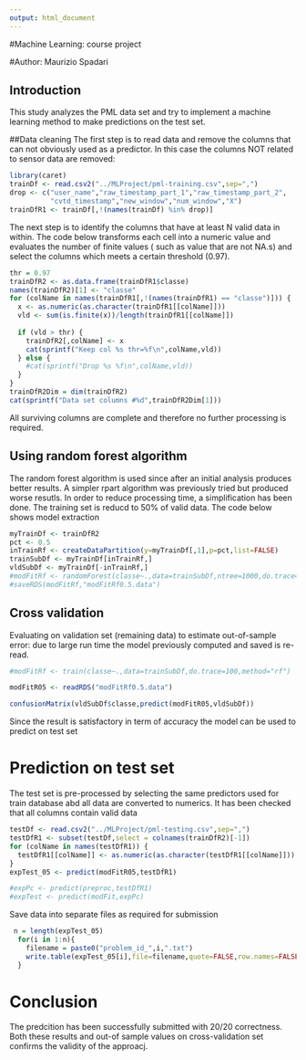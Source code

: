 ```yaml
---
output: html_document
---
```

#Machine Learning: course project

#Author: Maurizio Spadari



## Introduction
This study analyzes the PML data set and try to implement a machine learning method to make predictions on the test set.

##Data cleaning
The first step is to read data and  remove the columns that can not obviously used as a predictor. In this case the columns NOT related to sensor data are removed:

```r
library(caret)
trainDf <- read.csv2("../MLProject/pml-training.csv",sep=",")
drop <- c("user_name","raw_timestamp_part_1","raw_timestamp_part_2",
          "cvtd_timestamp","new_window","num_window","X")
trainDfR1 <- trainDf[,!(names(trainDf) %in% drop)]
```

The next step is to identify the columns that have at least N valid data in within. The code below transforms each cell into a numeric value and evaluates the number of finite values ( such as value that are not NA.s) and select the columns which meets a certain threshold (0.97).
```r
thr = 0.97
trainDfR2 <- as.data.frame(trainDfR1$classe)
names(trainDfR2)[1] <- "classe"
for (colName in names(trainDfR1[,!(names(trainDfR1) == "classe")])) {
  x <- as.numeric(as.character(trainDfR1[[colName]]))
  vld <- sum(is.finite(x))/length(trainDfR1[[colName]])
  
  if (vld > thr) {
    trainDfR2[,colName] <- x
    cat(sprintf("Keep col %s thr=%f\n",colName,vld))
  } else {
    #cat(sprintf("Drop %s %f\n",colName,vld))
  }
}
trainDfR2Dim = dim(trainDfR2)
cat(sprintf("Data set columns #%d",trainDfR2Dim[1]))

```
All surviving columns are complete and therefore no further processing is required.


## Using random forest algorithm
The random forest algorithm is used since after an initial analysis produces better results. A simpler rpart algorithm was previously tried but produced worse resutls. In order to reduce processing time, a simplification has been done. The training set is reducd to 50% of valid data. 
The code below shows model extraction
```r
myTrainDf <- trainDfR2
pct <- 0.5
inTrainRf <- createDataPartition(y=myTrainDf[,1],p=pct,list=FALSE)
trainSubDf <- myTrainDf[inTrainRf,]
vldSubDf <- myTrainDf[-inTrainRf,]
#modFitRf <- randomForest(classe~.,data=trainSubDf,ntree=1000,do.trace=1)
#saveRDS(modFitRf,"modFitRf0.5.data")
```
## Cross validation
Evaluating on validation set (remaining data) to estimate out-of-sample error: due to large run time the model previously computed and saved is re-read. 
```r
#modFitRf <- train(classe~.,data=trainSubDf,do.trace=100,method="rf")

modFitR05 <- readRDS("modFitRf0.5.data")

confusionMatrix(vldSubDf$classe,predict(modFitR05,vldSubDf))
```
Since the result is satisfactory in term of accuracy the model can be used to predict on test set

# Prediction on test set 
The test set is pre-processed by selecting the same predictors used for train database abd all data are converted to numerics. It has been checked that all columns contain valid data

```r
testDf <- read.csv2("../MLProject/pml-testing.csv",sep=",")
testDfR1 <- subset(testDf,select = colnames(trainDfR2)[-1])
for (colName in names(testDfR1)) {
  testDfR1[[colName]] <- as.numeric(as.character(testDfR1[[colName]]))
}
expTest_05 <- predict(modFitR05,testDfR1)

#expPc <- predict(preproc,testDfR1)
#expTest <- predict(modFit,expPc)
```
Save data into separate files as required for submission
```r

 n = length(expTest_05)
  for(i in 1:n){
    filename = paste0("problem_id_",i,".txt")
    write.table(expTest_05[i],file=filename,quote=FALSE,row.names=FALSE,col.names=FALSE)
  }

```

# Conclusion
The predcition has been successfully submitted with 20/20 correctness. Both these results and out-of sample values on cross-validation set confirms the validity of the approacj.

